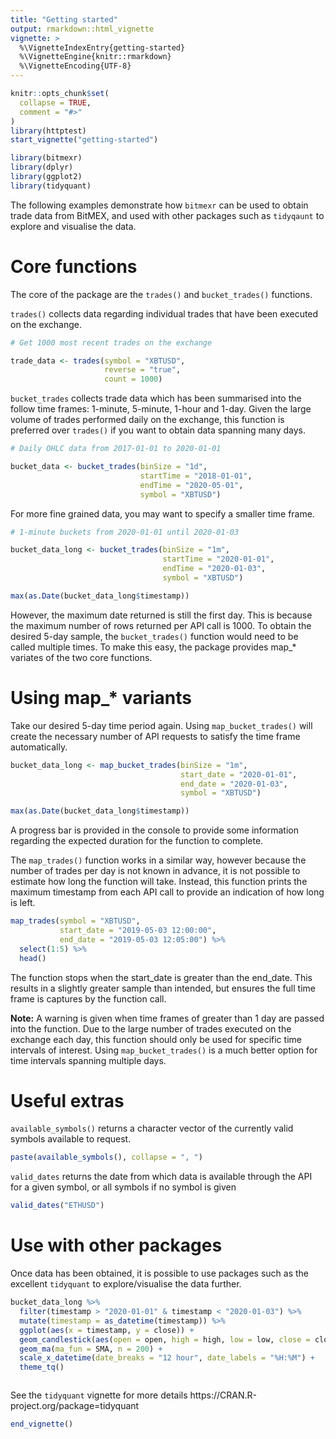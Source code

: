 ```yaml
---
title: "Getting started"
output: rmarkdown::html_vignette
vignette: >
  %\VignetteIndexEntry{getting-started}
  %\VignetteEngine{knitr::rmarkdown}
  %\VignetteEncoding{UTF-8}
---
```


```r
knitr::opts_chunk$set(
  collapse = TRUE,
  comment = "#>"
)
library(httptest)
start_vignette("getting-started")
```

```r
library(bitmexr)
library(dplyr)
library(ggplot2)
library(tidyquant)

```

The following examples demonstrate how `bitmexr` can be used to obtain trade data from BitMEX, and used with other packages such as `tidyqaunt` to explore and visualise the data.

# Core functions

The core of the package are the `trades()` and `bucket_trades()` functions. 

`trades()` collects data regarding individual trades that have been executed on the exchange. 

```r
# Get 1000 most recent trades on the exchange

trade_data <- trades(symbol = "XBTUSD",
                     reverse = "true",
                     count = 1000)
```


`bucket_trades` collects trade data which has been summarised into the follow time frames: 1-minute, 5-minute, 1-hour and 1-day. 
Given the large volume of trades performed daily on the exchange, this function is preferred over `trades()` if you want to obtain data spanning many days.

```r
# Daily OHLC data from 2017-01-01 to 2020-01-01

bucket_data <- bucket_trades(binSize = "1d", 
                             startTime = "2018-01-01", 
                             endTime = "2020-05-01",
                             symbol = "XBTUSD")

```

For more fine grained data, you may want to specify a smaller time frame.

```r
# 1-minute buckets from 2020-01-01 until 2020-01-03

bucket_data_long <- bucket_trades(binSize = "1m", 
                                  startTime = "2020-01-01", 
                                  endTime = "2020-01-03",
                                  symbol = "XBTUSD")

max(as.Date(bucket_data_long$timestamp))
```

However, the maximum date returned is still the first day. This is because the maximum number of rows returned per API call is 1000.
To obtain the desired 5-day sample, the `bucket_trades()` function would need to be called multiple times.
To make this easy, the package provides map_* variates of the two core functions.

# Using map_* variants

Take our desired 5-day time period again. Using `map_bucket_trades()` will create the necessary number of API requests to satisfy the time frame automatically.

```r

bucket_data_long <- map_bucket_trades(binSize = "1m", 
                                      start_date = "2020-01-01", 
                                      end_date = "2020-01-03",
                                      symbol = "XBTUSD")

max(as.Date(bucket_data_long$timestamp))
```

A progress bar is provided in the console to provide some information regarding the expected duration for the function to complete.

The `map_trades()` function works in a similar way, however because the number of trades per day is not known in advance, it is not possible to estimate how long the function will take.
Instead, this function prints the maximum timestamp from each API call to provide an indication of how long is left.

```r
map_trades(symbol = "XBTUSD",
           start_date = "2019-05-03 12:00:00", 
           end_date = "2019-05-03 12:05:00") %>% 
  select(1:5) %>% 
  head()

```

The function stops when the start_date is greater than the end_date. This results in a slightly greater sample than intended, but ensures the full time frame is captures by the function call.

**Note:** A warning is given when time frames of greater than 1 day are passed into the function. Due to the large number of trades executed on the exchange each day, this function should only be used for specific time intervals of interest.
Using `map_bucket_trades()` is a much better option for time intervals spanning multiple days.

# Useful extras

`available_symbols()` returns a character vector of the currently valid symbols available to request.

```r
paste(available_symbols(), collapse = ", ")
```

`valid_dates` returns the date from which data is available through the API for a given symbol, or all symbols if no symbol is given

```r
valid_dates("ETHUSD")
```


# Use with other packages

Once data has been obtained, it is possible to use packages such as the excellent `tidyquant` to explore/visualise the data further.

```r

bucket_data_long %>% 
  filter(timestamp > "2020-01-01" & timestamp < "2020-01-03") %>% 
  mutate(timestamp = as_datetime(timestamp)) %>% 
  ggplot(aes(x = timestamp, y = close)) +
  geom_candlestick(aes(open = open, high = high, low = low, close = close)) +
  geom_ma(ma_fun = SMA, n = 200) +
  scale_x_datetime(date_breaks = "12 hour", date_labels = "%H:%M") +
  theme_tq()



```

See the `tidyquant` vignette for more details https://CRAN.R-project.org/package=tidyquant

```r
end_vignette()
```
